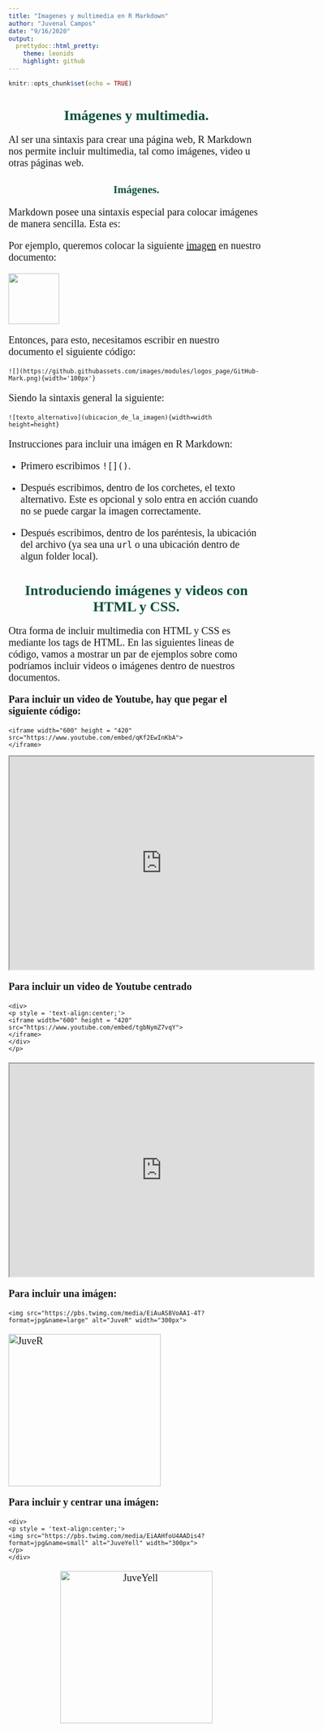```yaml
---
title: "Imagenes y multimedia en R Markdown"
author: "Juvenal Campos"
date: "9/16/2020"
output:
  prettydoc::html_pretty:
    theme: leonids
    highlight: github
---
```



<style>

@import url('https://fonts.googleapis.com/css2?family=Poppins:wght@800&display=swap');
@import url('https://fonts.googleapis.com/css2?family=Poppins&display=swap');



  p {
    font-size:20px;
    font-family:Poppins;
  }
  
  h1,h2,h3 {
    color:#0b5239;
    font-family:Poppins-Bold;
    text-align:center;
  }
  
  .author_name{
    font-family:Poppins-Bold;
  }
  
  .author_bio{
    font-family:Poppins;
  }
  
  th{
    background-color:#e87758;
  }
  
</style>

```r
knitr::opts_chunk$set(echo = TRUE)
```

# Imágenes y multimedia.

Al ser una sintaxis para crear una página web, R Markdown nos permite incluir multimedia, tal como imágenes, video u otras páginas web. 

## Imágenes. 

Markdown posee una sintaxis especial para colocar imágenes de manera sencilla. Esta es: 

Por ejemplo, queremos colocar la siguiente [imagen](https://github.githubassets.com/images/modules/logos_page/GitHub-Mark.png) en nuestro documento: 

![](https://github.githubassets.com/images/modules/logos_page/GitHub-Mark.png){width='100px'}

Entonces, para esto, necesitamos escribir en nuestro documento el siguiente código: 

```
![](https://github.githubassets.com/images/modules/logos_page/GitHub-Mark.png){width='100px'}
```

Siendo la sintaxis general la siguiente: 

```
![texto_alternativo](ubicacion_de_la_imagen){width=width height=height}
```

Instrucciones para incluir una imágen en R Markdown:

* Primero escribimos `![]()`.

* Después escribimos, dentro de los corchetes, el texto alternativo. Este es opcional y solo entra en acción cuando no se puede cargar la imagen correctamente. 

* Después escribimos, dentro de los paréntesis, la ubicación del archivo (ya sea una `url` o una ubicación dentro de algun folder local).

# Introduciendo imágenes y videos con HTML y CSS. 
Otra forma de incluir multimedia con HTML y CSS es mediante los tags de HTML. En las siguientes lineas de código, vamos a mostrar un par de ejemplos sobre como podríamos incluir videos o imágenes dentro de nuestros documentos.

**Para incluir un video de Youtube, hay que pegar el siguiente código:**

```
<iframe width="600" height = "420"
src="https://www.youtube.com/embed/qKf2EwInKbA">
</iframe>
```
<iframe width="600" height = "420"
src="https://www.youtube.com/embed/qKf2EwInKbA">
</iframe>

**Para incluir un video de Youtube centrado**

```
<div>
<p style = 'text-align:center;'>
<iframe width="600" height = "420"
src="https://www.youtube.com/embed/tgbNymZ7vqY">
</iframe>
</div>
</p>
```

<div>
<p style = 'text-align:center;'>
<iframe width="600" height = "420"
src="https://www.youtube.com/embed/tgbNymZ7vqY">
</iframe>
</div>
</p>

**Para incluir una imágen: **

```
<img src="https://pbs.twimg.com/media/EiAuAS8VoAA1-4T?format=jpg&name=large" alt="JuveR" width="300px">
```
<img src="https://pbs.twimg.com/media/EiAuAS8VoAA1-4T?format=jpg&name=large" alt="JuveR" width="300px">


**Para incluir y centrar una imágen: **

```
<div>
<p style = 'text-align:center;'>
<img src="https://pbs.twimg.com/media/EiAAHfoU4AADis4?format=jpg&name=small" alt="JuveYell" width="300px">
</p>
</div>
```

<div>
<p style = 'text-align:center;'>
<img src="https://pbs.twimg.com/media/EiAAHfoU4AADis4?format=jpg&name=small" alt="JuveYell" width="300px">
</p>
</div>

